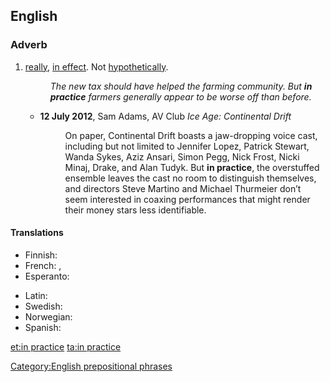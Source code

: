 ==English==

===Adverb===
{{en-adv|head=[[in]] [[practice]]|-}}

# [[really]], [[in effect]]. Not [[hypothetically]].
#: ''The new tax should have helped the farming community. But '''in practice''' farmers generally appear to be worse off than before.''
#* '''12 July 2012''', Sam Adams, AV Club ''Ice Age: Continental Drift''
#*:On paper, Continental Drift boasts a jaw-dropping voice cast, including but not limited to Jennifer Lopez, Patrick Stewart, Wanda Sykes, Aziz Ansari, Simon Pegg, Nick Frost, Nicki Minaj, Drake, and Alan Tudyk. But '''in practice''', the overstuffed ensemble leaves the cast no room to distinguish themselves, and directors Steve Martino and Michael Thurmeier don’t seem interested in coaxing performances that might render their money stars less identifiable. 

====Translations====
{{trans-top|really, in effect}}
* Finnish: {{t+|fi|käytännössä}}
* French: {{t+|fr|pratiquement}}, {{t+|fr|en pratique}}
* Esperanto: {{t|eo|praktike}}
{{trans-mid}}
* Latin: {{t|la|in actu}}
* Swedish: {{t|sv|i praktiken}}
* Norwegian: {{t|no|i praksis}}
* Spanish: {{t|es|en la práctica}}
{{trans-bottom}}

[[Category:English prepositional phrases]]

[[et:in practice]]
[[ta:in practice]]